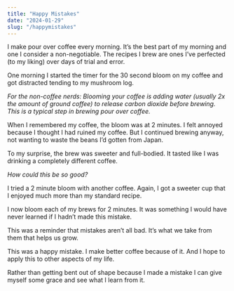 ```yaml
---
title: "Happy Mistakes"
date: "2024-01-29"
slug: "/happymistakes"
---
```


I make pour over coffee every morning. It’s the best part of my morning and one I consider a non-negotiable. The recipes I brew are ones I’ve perfected (to my liking) over days of trial and error. 

One morning I started the timer for the 30 second bloom on my coffee and got distracted tending to my mushroom log.

_For the non-coffee nerds: Blooming your coffee is adding water (usually 2x the amount of ground coffee) to release carbon dioxide before brewing. This is a typical step in brewing pour over coffee._

When I remembered my coffee, the bloom was at 2 minutes. I felt annoyed because I thought I had ruined my coffee. But I continued brewing anyway, not wanting to waste the beans I’d gotten from Japan.

To my surprise, the brew was sweeter and full-bodied. It tasted like I was drinking a completely different coffee.

_How could this be so good?_

I tried a 2 minute bloom with another coffee. Again, I got a sweeter cup that I enjoyed much more than my standard recipe.

I now bloom each of my brews for 2 minutes. It was something I would have never learned if I hadn’t made this mistake.

This was a reminder that mistakes aren’t all bad. It’s what we take from them that helps us grow.

This was a happy mistake. I make better coffee because of it. And I hope to apply this to other aspects of my life.

Rather than getting bent out of shape because I made a mistake I can give myself some grace and see what I learn from it.